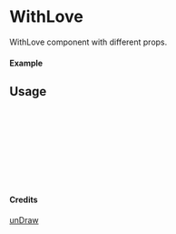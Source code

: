 
<Meta of={WithLove} title="unDraw/WithLove" />

# WithLove

WithLove component with different props.

#### Example

<Canvas of={WithLove.Primary} />

## Usage

```ts
import { WithLove } from "yadl-ui";

const Example = () => {
  return (
      <WithLove />
  );
};

export default Example;
```

#### Credits
[unDraw](https://undraw.co/illustrations)
